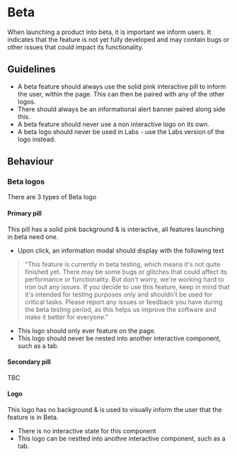 # Beta 

When launching a product into beta, it is important we inform users. It indicates that the feature is not yet fully developed and may contain bugs or other issues that could impact its functionality. 

## Guidelines

- A beta feature should always use the solid pink interactive pill to inform the user, within the page. This can then be paired with any of the other logos. 
- There should always be an informational alert banner paired along side this. 
- A beta feature should never use a non interactive logo on its own. 
- A beta logo should never be used in Labs - use the Labs version of the logo instead.

## Behaviour

### Beta logos 
There are 3 types of Beta logo 

#### Primary pill 

This pill has a solid pink background & is interactive, all features launching in beta need one. 

- Upon click, an information modal should display with the following text
> "This feature is currently in beta testing, which means it's not quite finished yet. There may be some bugs or glitches that could affect its performance or functionality. But don't worry, we're working hard to iron out any issues.
If you decide to use this feature, keep in mind that it's intended for testing purposes only and shouldn't be used for critical tasks. Please report any issues or feedback you have during the beta testing period, as this helps us improve the software and make it better for everyone."
- This logo should only ever feature on the page. 
- This logo should never be nested into another interactive component, such as a tab. 

#### Secondary pill 
TBC

#### Logo 

This logo has no background & is used to visually inform the user that the feature is in Beta. 

- There is no interactive state for this component 
- This logo can be nestted into anothre interactive component, such as a tab. 



